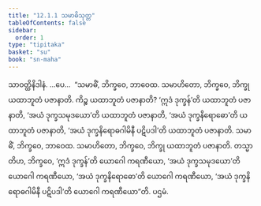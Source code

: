 ```yaml
---
title: "12.1.1 သမာဓိသုတ္တ"
tableOfContents: false
sidebar:
  order: 1
type: "tipitaka"
basket: "su"
book: "sn-maha"
---
```



<DynamicBreadcrumb />

<Division number="1071" book="sn-maha">

<Paragraph number="2166" book="sn-maha">
သာဝတ္ထိနိဒါနံ. …ပေ…  “သမာဓိံ, ဘိက္ခဝေ, ဘာဝေထ. သမာဟိတော, ဘိက္ခဝေ, ဘိက္ခု ယထာဘူတံ ပဇာနာတိ. ကိဉ္စ ယထာဘူတံ ပဇာနာတိ? ‘ဣဒံ ဒုက္ခန်’တိ ယထာဘူတံ ပဇာနာတိ, ‘အယံ ဒုက္ခသမုဒယော’တိ ယထာဘူတံ ပဇာနာတိ, ‘အယံ ဒုက္ခနိရောဓော’တိ ယထာဘူတံ ပဇာနာတိ, ‘အယံ ဒုက္ခနိရောဓဂါမိနီ ပဋိပဒါ’တိ ယထာဘူတံ ပဇာနာတိ. သမာဓိံ, ဘိက္ခဝေ, ဘာဝေထ. သမာဟိတော, ဘိက္ခဝေ, ဘိက္ခု ယထာဘူတံ ပဇာနာတိ.
</Paragraph>

<Paragraph number="2167" book="sn-maha">
တသ္မာတိဟ, ဘိက္ခဝေ, ‘ဣဒံ ဒုက္ခန်’တိ ယောဂေါ ကရဏီယော, ‘အယံ ဒုက္ခသမုဒယော’တိ ယောဂေါ ကရဏီယော, ‘အယံ ဒုက္ခနိရောဓော’တိ ယောဂေါ ကရဏီယော, ‘အယံ ဒုက္ခနိရောဓဂါမိနီ ပဋိပဒါ’တိ ယောဂေါ ကရဏီယော”တိ.

</Paragraph>
</Division>

<Paragraph number="2168" type="center" book="sn-maha">
ပဌမံ.
</Paragraph>